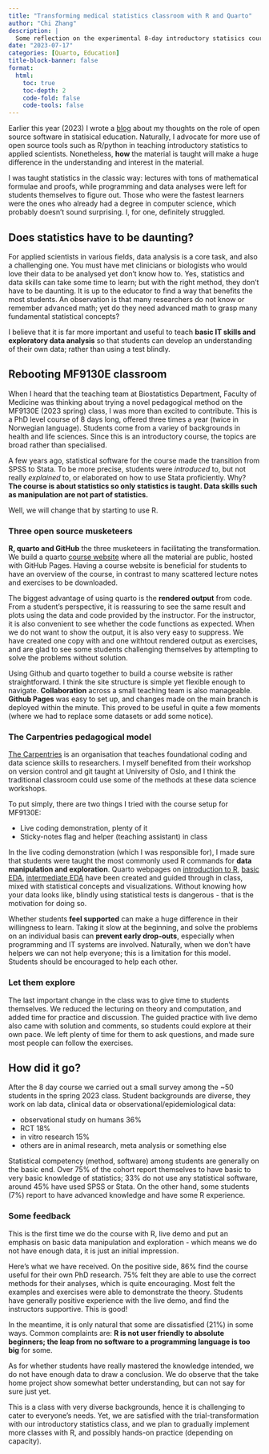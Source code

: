 ```yaml
---
title: "Transforming medical statistics classroom with R and Quarto"
author: "Chi Zhang"
description: |
  Some reflection on the experimental 8-day introductory statisics course with *new* teaching methods. Visit the course website [here](https://ocbe-uio.github.io/teaching_mf9130e/).
date: "2023-07-17"
categories: [Quarto, Education]
title-block-banner: false
format: 
  html:
    toc: true
    toc-depth: 2
    code-fold: false
    code-tools: false
---
```


Earlier this year (2023) I wrote a [blog](https://andreaczhang.github.io/blog/blog_20230112_roche_opensource/) about my thoughts on the role of open source software in statisical education. Naturally, I advocate for more use of open source tools such as R/python in teaching introductory statistics to applied scientists. Nonetheless, **how** the material is taught will make a huge difference in the understanding and interest in the material.

I was taught statistics in the classic way: lectures with tons of mathematical formulae and proofs, while programming and data analyses were left for students themselves to figure out. Those who were the fastest learners were the ones who already had a degree in computer science, which probably doesn't sound surprising. I, for one, definitely struggled.


## Does statistics have to be daunting?

For applied scientists in various fields, data analysis is a core task, and also a challenging one. You must have met clinicians or biologists who would love their data to be analysed yet don't know how to. Yes, statistics and data skills can take some time to learn; but with the right method, they don't have to be daunting. It is up to the educator to find a way that benefits the most students. An observation is that many researchers do not know or remember advanced math; yet do they need advanced math to grasp many fundamental statistical concepts? 

I believe that it is far more important and useful to teach **basic IT skills and exploratory data analysis** so that students can develop an understanding of their own data; rather than using a test blindly.  

## Rebooting MF9130E classroom

When I heard that the teaching team at Biostatistics Department, Faculty of Medicine was thinking about trying a novel pedagogical method on the MF9130E (2023 spring) class, I was more than excited to contribute. This is a PhD level course of 8 days long, offered three times a year (twice in Norwegian language). Students come from a variey of backgrounds in health and life sciences. Since this is an introductory course, the topics are broad rather than specialised.

A few years ago, statistical software for the course made the transition from SPSS to Stata. To be more precise, students were *introduced* to, but not really *explained* to, or elaborated on how to use Stata proficiently. Why? **The course is about statistics so only statistics is taught. Data skills such as manipulation are not part of statistics. **

Well, we will change that by starting to use R. 


### Three open source musketeers 

**R, quarto and GitHub** the three musketeers in facilitating the transformation. We build a quarto [course website](https://ocbe-uio.github.io/teaching_mf9130e/) where all the material are public, hosted with GitHub Pages. Having a course website is beneficial for students to have an overview of the course, in contrast to many scattered lecture notes and exercises to be downloaded. 

The biggest advantage of using quarto is the **rendered output** from code. From a student's perspective, it is reassuring to see the same result and plots using the data and code provided by the instructor. For the instructor, it is also convenient to see whether the code functions as expected. When we do not want to show the output, it is also very easy to suppress. We have created one copy with and one withtout rendered output as exercises, and are glad to see some students challenging themselves by attempting to solve the problems without solution.

Using Github and quarto together to build a course website is rather straightforward. I think the site structure is simple yet flexible enough to navigate. **Collaboration** across a small teaching team is also manageable. **Github Pages** was easy to set up, and changes made on the main branch is deployed within the minute. This proved to be useful in quite a few moments (where we had to replace some datasets or add some notice).


### The Carpentries pedagogical model

[The Carpentries](https://carpentries.org/index.html) is an organisation that teaches foundational coding and data science skills to researchers. I myself benefited from their workshop on version control and git taught at University of Oslo, and I think the traditional classroom could use some of the methods at these data science workshops. 

To put simply, there are two things I tried with the course setup for MF9130E:

* Live coding demonstration, plenty of it
* Sticky-notes flag and helper (teaching assistant) in class

In the live coding demonstration (which I was responsible for), I made sure that students were taught the most commonly used R commands for **data manipulation and exploration**. Quarto webpages on [introduction to R](https://ocbe-uio.github.io/teaching_mf9130e/lab/lab_intro_r.html), [basic EDA](https://ocbe-uio.github.io/teaching_mf9130e/lab/lab_eda_part1.html), [intermediate EDA](https://ocbe-uio.github.io/teaching_mf9130e/lab/lab_eda_part2.html) have been created and guided through in class, mixed with statistical concepts and visualizations. Without knowing how your data looks like, blindly using statistical tests is dangerous - that is the motivation for doing so. 

Whether students **feel supported** can make a huge difference in their willingness to learn. Taking it slow at the beginning, and solve the problems on an individual basis can **prevent early drop-outs**, especially when programming and IT systems are involved. Naturally, when we don't have helpers we can not help everyone; this is a limitation for this model. Students should be encouraged to help each other.


### Let them explore

The last important change in the class was to give time to students themselves. We reduced 
the lecturing on theory and computation, and added time for practice and discussion. The guided practice with live demo also came with solution and comments, so students could explore at their own pace. We left plenty of time for them to ask questions, and made sure most people can follow the exercises.


## How did it go?

After the 8 day course we carried out a small survey among the ~50 students in the spring 2023 class. Student backgrounds are diverse, they work on lab data, clinical data or observational/epidemiological data:

* observational study on humans 36%
* RCT 18%
* in vitro research 15%
* others are in animal research, meta analysis or something else

Statistical competency (method, software) among students are generally on the basic end. Over 75% of the cohort report themselves to have basic to very basic knowledge of statistics; 33% do not use any statistical software, around 45% have used SPSS or Stata. On the other hand, some students (7%) report to have advanced knowledge and have some R experience.

### Some feedback

This is the first time we do the course with R, live demo and put an emphasis on basic data manipulation and exploration - which means we do not have enough data, it is just an initial impression.

Here's what we have received. On the positive side, 86% find the course useful for their own PhD research. 75% felt they are able to use the correct methods for their analyses, which is quite encouraging. Most felt the examples and exercises were able to demonstrate the theory. Students have generally positive experience with the live demo, and find the instructors supportive. This is good!

In the meantime, it is only natural that some are dissatisfied (21%) in some ways. Common complaints are: **R is not user friendly to absolute beginners; the leap from no software to a programming language is too big** for some. 

As for whether students have really mastered the knowledge intended, we do not have enough data to draw a conclusion. We do observe that the take home project show somewhat better understanding, but can not say for sure just yet.

This is a class with very diverse backgrounds, hence it is challenging to cater to everyone's needs. Yet, we are satisfied with the trial-transformation with our introductory statistics class, and we plan to gradually implement more classes with R, and possibly hands-on practice (depending on capacity).









